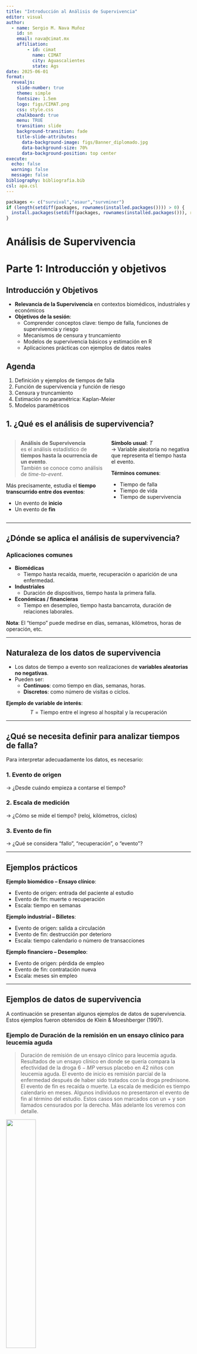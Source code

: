 ```yaml
---
title: "Introducción al Análisis de Supervivencia"
editor: visual
author: 
  - name: Sergio M. Nava Muñoz
    id: sn
    email: nava@cimat.mx
    affiliation: 
        - id: cimat
          name: CIMAT
          city: Aguascalientes
          state: Ags
date: 2025-06-01
format: 
  revealjs:
    slide-number: true
    theme: simple
    fontsize: 1.5em
    logo: figs/CIMAT.png
    css: style.css
    chalkboard: true
    menu: TRUE
    transition: slide
    background-transition: fade
    title-slide-attributes:
      data-background-image: figs/Banner_diplomado.jpg
      data-background-size: 70%
      data-background-position: top center
execute:
  echo: false
  warning: false
  message: false
bibliography: bibliografia.bib
csl: apa.csl
---
```


```r
packages <- c("survival","asaur","survminer")
if (length(setdiff(packages, rownames(installed.packages()))) > 0) {
  install.packages(setdiff(packages, rownames(installed.packages())), repos = "http://cran.rstudio.com")
}
```

# Análisis de Supervivencia

# Parte 1: Introducción y objetivos

## Introducción y Objetivos

-   **Relevancia de la Supervivencia** en contextos biomédicos, industriales y económicos
-   **Objetivos de la sesión**:
    -   Comprender conceptos clave: tiempo de falla, funciones de supervivencia y riesgo
    -   Mecanismos de censura y truncamiento
    -   Modelos de supervivencia básicos y estimación en R
    -   Aplicaciones prácticas con ejemplos de datos reales

## Agenda

1.  Definición y ejemplos de tiempos de falla
2.  Función de supervivencia y función de riesgo
3.  Censura y truncamiento
4.  Estimación no paramétrica: Kaplan-Meier
5.  Modelos paramétricos

## 1. ¿Qué es el análisis de supervivencia? {.scrollable transition="slide"}

::::: columns
::: {.column width="55%"}
> **Análisis de Supervivencia**\
> es el análisis estadístico de **tiempos hasta la ocurrencia de un evento**.\
> También se conoce como análisis de *time-to-event*.

Más precisamente, estudia el **tiempo transcurrido entre dos eventos**:

-   Un evento de **inicio**\
-   Un evento de **fin**
:::

::: {.column width="45%"}
**Símbolo usual**: $T$\
→ Variable aleatoria no negativa que representa el tiempo hasta el evento.

**Términos comunes**:

-   Tiempo de falla
-   Tiempo de vida
-   Tiempo de supervivencia
:::
:::::

------------------------------------------------------------------------

## ¿Dónde se aplica el análisis de supervivencia? {transition="fade"}

### Aplicaciones comunes

-   **Biomédicas**
    -   Tiempo hasta recaída, muerte, recuperación o aparición de una enfermedad.
-   **Industriales**
    -   Duración de dispositivos, tiempo hasta la primera falla.
-   **Económicas / financieras**
    -   Tiempo en desempleo, tiempo hasta bancarrota, duración de relaciones laborales.

**Nota**: El "tiempo" puede medirse en días, semanas, kilómetros, horas de operación, etc.

------------------------------------------------------------------------

## Naturaleza de los datos de supervivencia {transition="slide"}

-   Los datos de tiempo a evento son realizaciones de **variables aleatorias no negativas**.
-   Pueden ser:
    -   **Continuos**: como tiempo en días, semanas, horas.
    -   **Discretos**: como número de visitas o ciclos.

**Ejemplo de variable de interés**:\
$$
T = \text{Tiempo entre el ingreso al hospital y la recuperación}
$$

------------------------------------------------------------------------

## ¿Qué se necesita definir para analizar tiempos de falla? {transition="slide"}

Para interpretar adecuadamente los datos, es necesario:

### 1. Evento de origen

→ ¿Desde cuándo empieza a contarse el tiempo?

### 2. Escala de medición

→ ¿Cómo se mide el tiempo? (reloj, kilómetros, ciclos)

### 3. Evento de fin

→ ¿Qué se considera "fallo", "recuperación", o "evento"?

------------------------------------------------------------------------

## Ejemplos prácticos {transition="fade"}

**Ejemplo biomédico – Ensayo clínico**:

-   Evento de origen: entrada del paciente al estudio
-   Evento de fin: muerte o recuperación
-   Escala: tiempo en semanas

**Ejemplo industrial – Billetes**:

-   Evento de origen: salida a circulación
-   Evento de fin: destrucción por deterioro
-   Escala: tiempo calendario o número de transacciones

**Ejemplo financiero – Desempleo**:

-   Evento de origen: pérdida de empleo
-   Evento de fin: contratación nueva
-   Escala: meses sin empleo

------------------------------------------------------------------------

## Ejemplos de datos de supervivencia {.smaller .scrollable transition="slide"}

A continuación se presentan algunos ejemplos de datos de supervivencia. Estos ejemplos fueron obtenidos de Klein & Moeshberger (1997).

### Ejemplo de Duración de la remisión en un ensayo clínico para leucemia aguda

> Duración de remisión de un ensayo clínico para leucemia aguda. Resultados de un ensayo clínico en donde se quería compara la efectividad de la droga $6-MP$ versus placebo en 42 niños con leucemia aguda. El evento de inicio es remisión parcial de la enfermedad después de haber sido tratados con la droga prednisone. El evento de fin es recaída o muerte. La escala de medición es tiempo calendario en meses. Algunos individuos no presentaron el evento de fin al término del estudio. Estos casos son marcados con un + y son llamados censurados por la derecha. Más adelante los veremos con detalle.


![](figura/ejemp1.png){width="40%" fig-align="center"}

------------------------------------------------------------------------

### Ejemplo de Transplante de médula ósea en pacientes con leucemia.

::: {.smaller .scrollable transition="slide"}
> Transplante de médula es un procedimiento estándar en pacientes con leucemia aguda. La recuperación después del transplante es un proceso complejo. La prognosis para la recuperación puede depender de factores que se conocen al momento del transplante, como edad y sexo del paciente y donador, etapa de la enfermedad inicial, tiempo entre el diagnóstico y el transplante, etc. La prognosis final depende de cómo evoluciona el paciente después del transplante. Puede generar aversión o rechazo de la medula transplantada (GVHD), que el conteo de plaquetas se vuelva normal o desarrollar infecciones, etc. El transplante se considera fracaso cuando el paciente recae o muere.

![](figura/ejemp2.png){width="40%" fig-align="center"}
:::

------------------------------------------------------------------------

### Ejemplo de Transplante de médula ósea en pacientes con leucemia. (cont.)

::: {#ejemp-2 layout-ncol="2"}
![](figura/ejemp2-3.jpg){width="100%" fig-align="center"}

![](figura/ejemp2-2.jpg){width="100%" fig-align="center"}
:::

------------------------------------------------------------------------

### Ejemplo Tiempos de muerte de adultos mayores residentes de un asilo.

::: {.smaller .scrollable transition="slide"}
> Channing House es una casa de retiro en California. Datos con las edades de muerte de 462 individuos (97 hombres y 365 mujeres) que estuvieron en la residencia durante el periodo de enero de 1964 y julio de 1975. Se reportó la edad a la muerte o al momento en que se salían del asilo (en meses) y la edad a la que los individuos entraron al asilo. Estos datos son un ejemplo de truncamiento por la izquierda que más adelante veremos con detalle. Un individuo tiene que sobrevivir lo suficiente para estar en edad de entrar al asilo. Individuos que mueren previamente a la edad de retiro son excluidos del estudio.

![](figura/ejemp3.png){fig-align="center" width="40%"}
:::

------------------------------------------------------------------------

### Ejemplo Tiempo al primer uso de marihuana.

::: {.smaller .scrollable transition="slide"}
> En este estudio a 191 estudiantes de preparatoria se les preguntó: ¿Cuál fue la primera vez que probaste la marihuana?. Las respuestas fueron, “la edad exacta a la que la probaron”, “nunca la he probado”, y “la probé pero no recuerdo cuando fue la primera vez”. En este último caso tenemos una censura por la izquierda. El evento de interés ha ocurrido en algún momento previo a la edad actual del estudiante!.

![](figura/ejemp4.jpg){fig-align="center" width="5in"}
:::

------------------------------------------------------------------------

### Tiempo a desarrollar sida.

::: {.smaller .scrollable transition="slide"}
> Se reportan datos con tiempos de infección y de inducción para 258 adultos y 37 niños que fueron infectados con el virus del VIH y desarrollaron sida antes del 30 de junio de 1986. Los datos consisten de los tiempos (en años) desde que adultos fueron infectados por el virus por transfusión de sangre contaminada, y el tiempo de espera hasta el desarrollo de sida. Para la población pediátrica, los niños fueron infectados en útero o al nacer. El tiempo base de medición es el 1 de abril de 1978. En este estudio, sólo los individuos que han desarrollado sida antes del término del estudio son considerados. Individuos que no han desarrollado sida no son incluidos en el estudio. Este tipo de datos es llamado truncados por la derecha y más adelante los veremos con detalle.

### Tiempo de inducción de SIDA en adultos y niños

| Infection Time | Adult Induction Time          | Child Induction Time |
|----------------|-------------------------------|----------------------|
| 0.00           | 5                             |                      |
| 0.25           | 6.75                          |                      |
| 0.75           | 5, 5, 7.25                    |                      |
| 1.00           | 4.25, 5.75, 6.25, 6.5         | 5.5                  |
| 1.25           | 4, 4.25, 4.75, 5.75           |                      |
| 1.50           | 2.75, 3.75, 5, 5.5, 6.5       | 2.25                 |
| 1.75           | 2.75, 3, 5.25, 5.25           |                      |
| 2.00           | 2.25, 3, 4, 4.5, 4.75, 5, ... |                      |
| 2.25           | 3, 5.5                        | 3                    |
| 2.50           | 2.25, 2.25, ..., 4            |                      |
| 2.75           | 1.25, 1.5, ..., 5.25          | 1                    |
| 3.00           | 2, 3.25, ..., 5               | 1.75                 |
| 3.25           | 1.25, 1.75, ..., 4.5          |                      |
| 3.50           | 1.25, 2.25, ..., 4.5          | 0.75                 |
| 3.75           | 1.25, 1.75, ..., 4.25         | 0.75, 1, ..., 4.25   |
| 4.00           | 1, 1.5, ..., 4                | 1                    |
| 4.25           | 1.25, 1.5, ..., 3.5           | 1.75                 |
| 4.50           | 1, 1.5, ..., 3.25             | 3.25                 |
| 4.75           | 1, 1.5, ..., 3.25             | 1, 2.25              |
| 5.00           | 0.5, 1.5, ..., 3              | 0.5, 0.75, 1.5, 2.5  |
| 5.25           | 0.25, 0.25, ..., 2.75         | 0.25, 1, 1.5         |
| 5.50           | 1, 1, ..., 2.5                | 0.5, 1.5, 2.5        |
| 5.75           | 0.25, 0.75, ..., 2.25         | 1.75                 |
| 6.00           | 0.5, 0.75, ..., 2             | 0.5, 1.25            |
| 6.25           | 0.75, 1, ..., 1.75            | 0.5, 1.25            |
| 6.50           | 0.25, 0.25, ..., 1.5          | 0.75                 |
| 6.75           | 0.75, 0.75, ..., 1.25         | 0.5, 0.75            |
| 7.00           | 0.75                          | 0.75                 |
| 7.25           | 0.25                          | 0.25                 |
:::

------------------------------------------------------------------------

## Ejemplos de Datos de Supervivencia

```r
#| echo: true
# Ejemplo simulado de tiempos de supervivencia
set.seed(123)
tiempos <- rexp(8, rate = 0.05)
status <- rbinom(8, 1, prob = 0.8)
library(survival)
data_sim <- data.frame(time = tiempos, event = status)
```

::: smaller
```r
# Mostrar los primeros 10 registros con fuente más pequeña
knitr::kable(data_sim[1:8, ], caption = "Primeros 8 registros de data_sim")
```
:::

# Parte 2: Conceptos de Análisis de Supervivencia

## Introducción

En esta sección abordaremos los conceptos fundamentales para el análisis de datos de supervivencia, comenzando con funciones de probabilidad clásicas y avanzando hacia funciones específicas como la función de supervivencia y la función de riesgo.

### Objetivos

-   Recordar las funciones de densidad y distribución acumulada.
-   Introducir la función de supervivencia $S(t)$ y la función de riesgo $h(t)$.
-   Interpretar estas funciones desde una perspectiva probabilística.
-   Visualizar ejemplos aplicados y comparativos con distintas distribuciones.

## Funciones fundamentales

Antes de introducir las funciones de supervivencia y riesgo, recordemos dos funciones clave en probabilidad:

-   **Función de densidad**: $f(t)$
-   **Función de distribución acumulada**: $F(t) = P(T \leq t)$

------------------------------------------------------------------------

### Función de densidad $f(t)$

-   Describe la distribución de probabilidad de una variable continua $T$

-   No es una probabilidad en sí, pero su integral sí lo es:

    $$
    P(a < T \leq b) = \int_a^b f(t) \, dt
    $$

-   Debe cumplir:

    $$
    f(t) \geq 0 \quad \text{y} \quad \int_{-\infty}^{\infty} f(t) \, dt = 1
    $$

------------------------------------------------------------------------

### Función de distribución acumulada $F(t)$

-   Es la probabilidad de que la variable aleatoria tome un valor menor o igual que $t$:

    $$
    F(t) = \int_{-\infty}^t f(u) \, du = P(T \leq t)
    $$

-   Propiedades:

    -   $F(t)$ es monótona creciente
    -   $\lim_{t \to -\infty} F(t) = 0$
    -   $\lim_{t \to \infty} F(t) = 1$

------------------------------------------------------------------------

::::: columns
::: {.column width="50%"}
### Relación entre $f(t)$ y $F(t)$

-   Si $f$ es continua:

    $$
    f(t) = \frac{d}{dt} F(t)
    $$

-   Y también:

    $$
    F(t) = \int_{-\infty}^t f(u) \, du
    $$

Estas relaciones son clave para definir funciones como la de supervivencia y la de riesgo, que veremos a continuación.
:::

::: {.column width="50%"}
### Ejemplo en R: distribución distribución exponencial con parámetro $\lambda = 0.5$

```r
library(ggplot2)
library(dplyr)

# Secuencia de valores
t <- seq(0, 10, length.out = 400)
lambda <- 0.5

# Cálculo de funciones
datos <- data.frame(
  t = t,
  densidad = dexp(t, rate = lambda),
  acumulada = pexp(t, rate = lambda)
)

# Gráfica
ggplot(datos, aes(x = t)) +
  geom_line(aes(y = densidad), color = "blue", size = 1) +
  geom_line(aes(y = acumulada), color = "darkgreen", size = 1, linetype = "dashed") +
  labs(
    title = "Densidad y función de distribución acumulada (Exponencial)",
    y = "Valor",
    x = "t"
  ) +
  theme_minimal() +
  theme(plot.title = element_text(size = 14, face = "bold")) +
  scale_y_continuous(sec.axis = sec_axis(~., name = "F(t)", breaks = c(0, 0.5, 1)))

```
:::
:::::

## Funciones fundamentales en análisis de supervivencia {.scrollable transition="slide"}

> En análisis de supervivencia, las variables aleatorias de interés $T$ son no negativas, y se caracterizan no solo por $f(t)$ o $F(t)$, sino también por funciones **más interpretables**:

-   $S(t)$: función de supervivencia
-   $h(t)$: función de riesgo o tasa de falla
-   $H(t)$: riesgo acumulado

# Parte 3: Función de supervivencia $S(t)$

## Función de Supervivencia {.scrollable transition="slide"}

> $S(t) = P(T > t) = 1 - F(t)$

Representa la probabilidad de **sobrevivir más allá del tiempo** $t$.

::::: columns
::: {.column width="50%"}
**Propiedades clave**:

-   Monótona no creciente\
-   $S(0) = 1$, $\lim_{t \to \infty} S(t) = 0$
:::

::: {.column width="50%"}
![](figura/Ss.jpg){fig-align="center" width="80%"}
:::
:::::

------------------------------------------------------------------------

## Ejemplo: función de supervivencia para distribución exponencial

Sea $T \sim \text{Exp}(\lambda = 0.5)$, es decir:

$$
f(t) = \lambda e^{-\lambda t}, \quad F(t)=1-e^{-\lambda t}, \quad S(t) = e^{-\lambda t}
$$

```r
library(ggplot2)
library(tidyr)

t <- seq(0, 10, length.out = 200)
lambda <- 0.5

datos <- data.frame(
  t = t,
  `f(t)` = dexp(t, rate = lambda),
  `F(t)` = pexp(t, rate = lambda),
  `S(t)` = 1 - pexp(t, rate = lambda)
)

datos_long <- pivot_longer(datos, cols = -t, names_to = "funcion", values_to = "valor")

ggplot(datos_long, aes(x = t, y = valor, color = funcion, linetype = funcion)) +
  geom_line(size = 1) +
  labs(
    title = "Funciones f(t), F(t) y S(t) para la distribución Exponencial(λ = 0.5)",
    x = "t",
    y = "Valor",
    color = "Función",
    linetype = "Función"
  ) +
  theme_minimal()

```

# Parte 4: Función de riesgo $h(t)$

## Función de Riesgo {.scrollable transition="slide"}

> $h(t) = \frac{f(t)}{S(t)}$

-   También conocida como:
    -   Tasa de falla condicional (confiabilidad)
    -   Tasa de mortalidad (demografía)
    -   Función de intensidad (procesos estocásticos)

**Interpretación**:\
Tasa instantánea de ocurrencia del evento, dado que se ha sobrevivido hasta $t$.

------------------------------------------------------------------------

## Ejemplos de formas de riesgo {transition="slide"}

::::: columns
::: {.column .smaller width="40%"}
| Forma del riesgo           | Interpretación              |
|----------------------------|-----------------------------|
| Riesgo creciente           | Envejecimiento              |
| Riesgo decreciente         | Rejuvenecimiento            |
| Riesgo tipo “tina de baño” | Mortalidad neonatal y senil |
| Riesgo tipo “montaña”      | Recaída tras tratamiento    |
:::

::: {.column width="60%"}
```r
library(ggplot2)
library(dplyr)
library(tidyr)

# Dominio de tiempo desde 0.5 para evitar explosión de 1/t
t <- seq(0.5, 10, length.out = 500)

# Definimos formas típicas de funciones de riesgo
datos <- data.frame(
  t = t,
  Constante     = rep(0.5, length(t)),
  Creciente     = 0.1 * t,
  Decreciente   = 1 / (1 + t),
  Tina          = 0.05 + 2.5 / (t + 1.5) + 0.1 * t,  # Ajuste más razonable
  Montaña       = dnorm(t, mean = 6, sd = 1)
)

# Convertir a formato largo
datos_long <- pivot_longer(datos, cols = -t, names_to = "Forma", values_to = "h")

# Graficar
ggplot(datos_long, aes(x = t, y = h, color = Forma)) +
  geom_line(size = 1.2) +
  labs(
    title = "Formas típicas de funciones de riesgo",
    x = "Tiempo",
    y = "h(t) - Función de riesgo",
    color = "Forma"
  ) +
  theme_minimal(base_size = 14)


```
:::
:::::

## \# ![](figura/ejempRiesgoContinuo.jpg){fig-align="center" width="5in"}

## Ejemplo: función de riesgo para distribuciones comunes

$$
h(t) = \frac{f(t)}{S(t)}
$$

Para la distribución exponencial con $\lambda = 0.5$, $h(t) = \lambda$, constante.

Comparémosla con la distribución Weibull, donde el riesgo puede aumentar o disminuir con el tiempo.

```r
library(survival)

t <- seq(0.1, 10, length.out = 200)
lambda <- 1
k1 <- 0.5  # riesgo decreciente
k2 <- 2    # riesgo creciente

hazard_weibull <- function(t, lambda, k) {
  (k / lambda) * (t / lambda)^(k - 1)
}

datos_hazard <- data.frame(
  t = t,
  Exp = rep(lambda, length(t)),
  Weibull_decr = hazard_weibull(t, lambda, k1),
  Weibull_incr = hazard_weibull(t, lambda, k2)
)

library(tidyr)
datos_long <- pivot_longer(datos_hazard, -t, names_to = "Distribucion", values_to = "h")

ggplot(datos_long, aes(x = t, y = h, color = Distribucion)) +
  geom_line(size = 1) +
  labs(
    title = "Funciones de riesgo para distintas distribuciones",
    x = "t",
    y = "h(t)",
    color = "Distribución"
  ) +
  theme_minimal()
```

------------------------------------------------------------------------

## Otra forma de visualización {transition="fade"}

![](figura/ejempRiesgoContinuo2.jpg){fig-align="center" width="4in"}

------------------------------------------------------------------------

## Riesgo en tiempo discreto {.scrollable transition="slide"}

Para $T$ discreta con soporte $\{u_1, u_2, \dots\}$:

$$
h(t) = P(T = t \mid T \ge t)
$$

$$
h_k = \frac{P(T = u_k)}{P(T \ge u_k)} = \frac{f(u_k)}{S(u_{k-1})}
$$

Usando $f(u_k) = S(u_{k-1}) - S(u_k)$, se obtiene:

$$
h_k = 1 - \frac{S(u_k)}{S(u_{k-1})}
$$

------------------------------------------------------------------------

## Relaciones discretas clave {.scrollable transition="slide"}

Función de supervivencia:

$$
S(t) = \prod_{u_k \le t} (1 - h_k)
$$

Función de densidad:

$$
f(u_j) = h_j \prod_{k<j} (1 - h_k)
$$

> En demografía, $h(t)$ representa la probabilidad de morir en el momento $t$ dado que se ha sobrevivido hasta $t$.

------------------------------------------------------------------------

## Ejemplos de riesgo discreto {transition="fade"}

![](figura/ejempRiesgoDiscreto.jpg){fig-align="center" width="4in"}

------------------------------------------------------------------------

## Riesgo acumulado discreto {.scrollable transition="slide"}

Dos definiciones equivalentes:

1.  Suma directa: $$
    H(t) = \sum_{u_k \le t} h_k
    $$

2.  Log-transformación: $$
    H(t) = - \sum_{u_k \le t} \log(1 - h_k)
    $$

Ambas son **monótonas no decrecientes**.

------------------------------------------------------------------------

## Riesgo en tiempo continuo {.scrollable transition="slide"}

$$
h(t) = \lim_{\varepsilon \to 0} \frac{1}{\varepsilon} P(t < T \le t + \varepsilon \mid T \ge t)
= \frac{f(t)}{S(t)}
$$

Como $F(t) = 1 - S(t)$, entonces:

$$
h(t) = -\frac{d}{dt} \log S(t)
$$

Al integrar:

$$
\log S(t) = -\int_0^t h(u) \, du
$$

$$
S(t) = \exp\left(-\int_0^t h(u) \, du\right)
$$

> $h(t)\varepsilon$ es la probabilidad **aproximada** de que un evento ocurra en el siguiente instante dado que el individuo ha sobrevivido hasta $t$.

------------------------------------------------------------------------

## Riesgo acumulado continuo {transition="slide"}

$$
H(t) = \int_0^t h(u)\, du
\qquad\Rightarrow\qquad
S(t) = \exp\{-H(t)\}
$$

Si $S(\infty) = 0$, entonces $H(\infty) = \infty$.

------------------------------------------------------------------------

## Visualización de funciones {.scrollable transition="fade"}

![](figura/Funciones1.png){fig-align="center"} ![](figura/Funciones2.png){fig-align="center"}

# Parte 5: Censura y truncamiento

## ¿Qué son la censura y el truncamiento?

En análisis de supervivencia, no siempre se observa el tiempo completo hasta que ocurre un evento.

-   **Censura**: el evento de interés no se ha observado completamente.
-   **Truncamiento**: ciertas observaciones no entran en el estudio porque el evento ocurre fuera del intervalo observable.

Estas condiciones afectan la estimación de funciones como $S(t)$ y $h(t)$, y requieren técnicas específicas.

------------------------------------------------------------------------

## Censura y truncamiento {#sec-censura-y-truncamiento .scrollable transition="slide"}

::::: columns
::: {.column width="50%"}
### ¿Qué es la **censura**?

-   La **censura** ocurre cuando **no se observa completamente** el tiempo de fallo.
-   Es común en estudios longitudinales, donde algunos individuos:
    -   **No han fallado** al final del estudio,
    -   **Ingresan tarde** al seguimiento,
    -   O **se pierde el seguimiento**.

**Tipos de censura**:

-   **Por la derecha**: solo sabemos que el evento ocurrió después de cierto tiempo.
-   **Por la izquierda**: solo sabemos que ocurrió antes de cierto tiempo.
-   **Por intervalo**: solo sabemos que ocurrió entre dos tiempos.
:::

::: {.column width="50%"}
### ¿Qué es el **truncamiento**?

-   El **truncamiento** ocurre cuando **ciertas observaciones nunca se registran** debido al diseño del estudio.

**Ejemplos**:

-   **Truncamiento por la izquierda**: sólo se incluyen individuos cuyo evento ocurre **después** de cierto punto.
-   **Truncamiento por la derecha**: se excluyen individuos cuyo evento ocurre **después** de cierto punto.

**Implicación**:

-   Afecta **quién entra al estudio** (selección), no solo cómo se mide el tiempo.
:::
:::::

------------------------------------------------------------------------

### 🔍 Notas para el instructor:

-   Puedes acompañar esta diapositiva con una **gráfica tipo línea de tiempo** que contraste **censura** vs **truncamiento** (e.g. tipo Klein & Moeschberger).
-   Si se quiere profundizar, añade en otra diapositiva cómo **afectan a la función de verosimilitud**.
-   Si el público es nuevo en supervivencia, considera ilustrar con ejemplos cotidianos:
    -   Censura: “no sabemos cuándo murió un paciente, solo que estaba vivo al final del estudio”.
    -   Truncamiento: “personas que murieron antes de entrar al estudio no están en el conjunto de datos”.

## Tipos de censura por la derecha {.scrollable transition="slide"}

### ¿Cómo se genera la censura?

En estudios de supervivencia, es común que **no se observe completamente** el tiempo de falla. Esto ocurre mediante distintos mecanismos:

-   **Censura tipo I**
-   **Censura tipo II**
-   **Censura aleatoria**

------------------------------------------------------------------------

## Censura tipo I {.smaller transition="slide"}

::::: columns
::: {.column width="55%"}
**Definición**:\
Se observa el tiempo de supervivencia $T_i$ **solo si ocurre antes de un tiempo de censura predeterminado** $C_i$.\
Si $T_i > C_i$, entonces el dato está censurado.

**Notación formal**:

-   Observamos el par $(t_i, \delta_i)$, donde
    -   $t_i = \min(T_i, C_i)$\
    -   $\delta_i = I(T_i \le C_i)$\
-   Si $\delta_i = 1$: observación completa\
-   Si $\delta_i = 0$: censura por la derecha
:::

::: {.column width="45%"}
![](figura/CensuraI.jpg){fig-align="center" width="90%"}
:::
:::::

------------------------------------------------------------------------

### Ejemplo de censura tipo I {.smaller}

> En un estudio toxicológico, ratones reciben un carcinógeno.\
> Se observa su supervivencia hasta cierto tiempo límite.\
> Los ratones aún vivos en ese punto son sacrificados (censurados).

**Importante**: Puede haber **múltiples tiempos de censura**, dependiendo del diseño experimental.

![](figura/CensuraI-3.jpg){fig-align="center" width="75%"}

------------------------------------------------------------------------

### Censura tipo I generalizada {.smaller}

> Cada individuo entra en un momento distinto al estudio, pero el final del estudio está predeterminado.

-   Cada sujeto tiene su propio tiempo de censura fijo.
-   Este diseño genera **censura tipo I generalizada**.

![](figura/CensuraI-2.jpg){fig-align="center" width="75%"}

------------------------------------------------------------------------

## Censura tipo II {transition="slide"}

::::: columns
::: {.column width="55%"}
**Definición**:\
El estudio se **detiene al observar la falla de los primeros** $r < n$ sujetos.

-   Se observan los tiempos $T_{(1)}, T_{(2)}, \dots, T_{(r)}$
-   Los $n - r$ sujetos restantes están censurados.

**Notación**:

-   Tiempo de censura común: $C = T_{(r)}$
-   Censura si $T_i > C$
:::

::: {.column width="45%"}
*Aplicación típica*: pruebas de resistencia de equipos que se detienen al fallar cierto número de unidades.

*Ejemplo*: Se prueban 20 motores, pero se termina el estudio tras la falla de los primeros 10.
:::
:::::

------------------------------------------------------------------------

## Censura aleatoria {transition="slide"}

::::: columns
::: {.column width="55%"}
**Definición**:\
El tiempo de censura $C_i$ es una **variable aleatoria**, diferente para cada individuo.

**Ejemplos comunes**:

-   Salida del estudio
-   Muerte por otra causa
-   Migración o pérdida de contacto
-   Hospital deja de aceptar al paciente
:::

::: {.column width="45%"}
*Ejemplo aplicado*:\
En estudios con pacientes de diálisis, el evento de interés puede ser fallas por infección, pero se censura por muerte o salida del hospital.
:::
:::::

### Tipos de censura aleatoria

-   **No informativa**: $C_i \perp T_i$\
    → tratable como censura tipo I
-   **Informativa**: $C_i$ depende de $T_i$\
    → requiere modelos avanzados

------------------------------------------------------------------------

## Conclusión {transition="fade"}

-   La **censura por la derecha** se clasifica según su origen: planificado, condicional o aleatorio.
-   Es fundamental para construir correctamente la **función de verosimilitud**.
-   Un mal manejo de la censura puede sesgar estimaciones.

## Censura por la izquierda e intervalo {.smaller .scrollable transition="slide"}

### ¿Qué es la censura por la izquierda?

::::: columns
::: {.column width="55%"}
-   Ocurre cuando **el evento de interés sucede antes de un tiempo de observación conocido**.
-   Es decir, **sabemos que el evento ya ocurrió**, pero **no cuándo exactamente**.

**Definición formal**:\
Sea $C_l$ el tiempo de censura por la izquierda y $T_i$ el tiempo de falla.

-   Si $T_i \ge C_l$: observación completa.\
-   Si $T_i < C_l$: **censura por la izquierda**.

**Notación**:\
$$
t_i = \max(T_i, C_l), \quad 
\delta_i = I(T_i \ge C_l)
$$
:::

::: {.column width="45%"}
**Ejemplo 1**

> Adolescente declara:\
> *“Sí consumí marihuana, pero no recuerdo cuándo”.*\
> → El evento ocurrió antes de su edad actual, pero se desconoce el momento exacto.

**Ejemplo 2**

> Un niño ya sabe realizar una tarea cuando entra al estudio.\
> → El aprendizaje ocurrió antes de la observación inicial.
:::
:::::

------------------------------------------------------------------------

## Censura doble (izquierda y derecha) {.smaller transition="slide"}

::::: columns
::: {.column width="60%"}
**Definición**:\
Una observación está **doblemente censurada** si se desconoce si el evento ocurrió antes o después de un cierto rango.

-   Combina censura por la izquierda y la derecha.
-   Común en estudios transversales o con límites temporales de observación.

**Notación generalizada**:

$$
t_i = \max\{ \min(T_i, C_r), C_l \}, \quad
\delta_i =
\begin{cases}
1, & \text{tiempo exacto} \\
0, & \text{censura por la derecha} \\
-1, & \text{censura por la izquierda}
\end{cases}
$$
:::

::: {.column width="40%"}
**Ejemplo 1 – Marihuana**

> “Nunca la he usado” → censura por la derecha\
> “Sí la usé pero no recuerdo cuándo” → izquierda\
> “La usé a los 15” → observación completa

**Ejemplo 2 – Aprendizaje infantil**

> Algunos niños no aprenden durante el estudio → censura por la derecha\
> Otros ya sabían antes de iniciar → censura por la izquierda
:::
:::::

------------------------------------------------------------------------

## Comparación gráfica sugerida {transition="none"}

(Agregar una figura como la siguiente para reforzar visualmente)

| Tipo de observación | Línea de tiempo |
|----|----|
| **Exacta** | Evento ocurre entre observación inicial y final |
| **Censura por la derecha** | Línea que termina sin evento registrado |
| **Censura por la izquierda** | Línea que empieza con evento ya ocurrido |
| **Doble censura** | Solo se sabe que el evento ocurrió fuera del intervalo de observación |

------------------------------------------------------------------------

## Recomendaciones {.smaller}

-   Identificar con claridad el **momento de entrada** al estudio y el **horizonte de observación**.
-   Siempre registrar **si se trata de censura por la izquierda, derecha o ambas**.
-   Verificar si la censura es **informativa o no informativa**.

## Censura por intervalo {.scrollable transition="slide"}

### ¿Qué es la censura por intervalo?

::::: columns
::: {.column width="55%"}
-   La **censura por intervalo** ocurre cuando **el evento sucede entre dos visitas clínicas**, pero **no se conoce el momento exacto**.

**Interpretación**:\
Se sabe que el sujeto **no había fallado antes del tiempo** $L_i$, pero sí **lo ha hecho antes o en el tiempo** $R_i$.

**Notación formal**:

$$
L_i < T_i \le R_i
$$

Donde:

-   $L_i$ = última vez que se observó sin evento\
-   $R_i$ = primera vez que se detecta el evento
:::

::: {.column width="45%"}
Puedes pensar esta censura como una observación **con ventana de tiempo**, en la que el evento ocurre **dentro de un intervalo** que puede variar por sujeto.

Posibles causas:

-   Visitas clínicas programadas
-   Limitaciones de seguimiento continuo
:::
:::::

------------------------------------------------------------------------

### Ejemplo 1 – Estudio del Corazón de Framingham {.smaller}

> En este estudio longitudinal, los eventos de enfermedad coronaria (CHD) pueden registrarse con precisión.

Sin embargo:

-   La aparición de **angina de pecho** se detecta solo **entre dos visitas clínicas**, con varios años de diferencia.

→ El tiempo exacto es desconocido, pero **ocurrió dentro del intervalo** entre exámenes.

------------------------------------------------------------------------

### Ejemplo 2 – Estudio de radioterapia {.smaller}

> Se estudió el efecto cosmético en mujeres con cáncer de mama tras radioterapia (con o sin quimioterapia).

-   Se realizaron controles **cada 4 a 6 meses**, luego más espaciados.
-   El evento de interés: **retracción severa del seno**.
-   Solo se sabía si **ocurrió entre dos visitas**, o si **nunca se observó** (censura por la derecha).

→ Algunas pacientes presentaron **censura por intervalo**, y otras, **por la derecha**.

------------------------------------------------------------------------

## Consideraciones finales {.smaller}

-   La censura por intervalo requiere un tratamiento especial en modelos de supervivencia:
    -   No puede tratarse como observación exacta ni como censura por la derecha.
-   Métodos como **EM**, modelos de **verosimilitud para intervalos**, o análisis de **datos agrupados** son apropiados.

## Truncamiento {.scrollable .smaller transition="slide"}

### ¿Qué es el truncamiento?

::::: columns
::: {.column width="55%"}
-   El **truncamiento** ocurre cuando **ciertos individuos no aparecen en el estudio**, porque **su tiempo de falla está fuera de una ventana de observación**.

**Diferencia clave con la censura**:

-   **Censura** → se observa parcialmente
-   **Truncamiento** → **no se observa en absoluto**

**Definición formal**:\
Se observa $T_i$ **solo si** $T_i \in (U_i, V_i)$
:::

::: {.column width="45%"}
*Imaginemos una ventana de observación:*\
Si el evento ocurre **antes** de entrar a la ventana o **después de que cierra**, el sujeto **no entra al estudio**.

Esto es **truncamiento**, no censura.
:::
:::::

------------------------------------------------------------------------

## Truncamiento por la izquierda {transition="slide"}

::::: columns
::: {.column width="55%"}
**Definición**:\
Solo se observan individuos cuyo tiempo de evento **supera un umbral inferior**:\
$$
T_i > U_i
$$

También conocido como **entrada retardada**: el sujeto **debió sobrevivir** lo suficiente para entrar al estudio.
:::

::: {.column width="45%"}
> **Ejemplo – Centro de retiro**\
> En Channing House, solo se estudian residentes que **lograron ingresar**.\
> Quienes murieron **antes** de tener edad para ingresar, **no aparecen** en el estudio.\
> → **Truncamiento por la izquierda**
:::
:::::

------------------------------------------------------------------------

## Truncamiento por la derecha {transition="slide"}

::::: columns
::: {.column width="55%"}
**Definición**:\
Solo se incluyen sujetos cuyo evento ocurre **antes de un umbral superior**: $$
T_i < V_i
$$

Esto puede ocurrir en **estudios retrospectivos con fecha de corte**.
:::

::: {.column width="45%"}
> **Ejemplo – Estudio del SIDA**\
> Solo se incluyen pacientes que desarrollaron SIDA **antes del 30 de junio de 1986**.\
> Aquellos cuya enfermedad apareció después, **no fueron observados**.\
> → **Truncamiento por la derecha**
:::
:::::

------------------------------------------------------------------------

## Truncamiento y censura combinados {transition="fade"}

-   Es **común** que los estudios de supervivencia combinen:

    -   **Truncamiento por la izquierda** (entrada tardía)
    -   **Censura por la derecha** (seguimiento limitado)

-   Ejemplo típico:

    > Un paciente entra al estudio tras cumplir ciertos criterios (truncamiento),\
    > pero el estudio termina antes de que fallezca (censura).

------------------------------------------------------------------------

## Visualización sugerida {transition="none"}

(Agregar figura con líneas de tiempo para comparar:)

| Tipo de situación | Línea de tiempo |
|----|----|
| **Truncamiento por izquierda** | Evento ocurre antes de entrada: no se observa |
| **Truncamiento por derecha** | Evento ocurre después de fecha límite: no se observa |
| **Censura por derecha** | Evento ocurre después de seguimiento: sí se observa parcialmente |
| **Observación completa** | Evento ocurre dentro del periodo: sí se observa |

## Visualización de Funciones en R

```r
# Estimación Kaplan-Meier
km_fit <- survfit(Surv(time, event) ~ 1, data = data_sim)
plot(km_fit, xlab = "Tiempo", ylab = "Supervivencia", main = "Curva Kaplan-Meier")
```

## 3. Censura y Truncamiento

-   Censura por la derecha, izquierda e intervalos
-   Truncamiento (izquierdo/ derecho)
-   Impacto en el análisis de supervivencia

## Ejemplo de Censura por la Derecha

```r
# Introducir censura artificial
cens <- ifelse(tiempos > 20, 0, status)
data_cens <- data.frame(time = pmin(tiempos, 20), event = cens)
km_fit2 <- survfit(Surv(time, event) ~ 1, data = data_cens)
plot(km_fit2, xlab = "Tiempo", ylab = "Supervivencia", main = "Kaplan-Meier con Censura")
```

## 4. Modelos Paramétricos Básicos

-   Distribuciones exponencial, Weibull, log-logístico
-   Ajuste de modelos en R

## Ajuste de Modelo Exponecial y Weibull

```r
# Modelo Exponencial
exp_fit <- survreg(Surv(time, event) ~ 1, data = data_sim, dist = "exponential")
# Modelo Weibull
weib_fit <- survreg(Surv(time, event) ~ 1, data = data_sim, dist = "weibull")
summary(exp_fit)
summary(weib_fit)
```

## Parte 7: Estimación empírica con censura

------------------------------------------------------------------------

## La función de distribución acumulada empírica (FDAE)

Dada una muestra de tiempos de falla sin censura:

$$
\hat{F}(t) = \frac{\#\{T_i \leq t\}}{n}
$$

Es un estimador escalonado, que da saltos en cada observación.\
La función de supervivencia empírica se define como:

$$
\hat{S}(t) = 1 - \hat{F}(t)
$$

**Limitación**: no puede manejar adecuadamente datos censurados.

------------------------------------------------------------------------

## Ejemplo en R: FDAE

```r
library(ggplot2)

# Datos simulados sin censura
tiempos <- c(2, 3, 4, 4.5, 6, 7, 9)
n <- length(tiempos)
t_grid <- sort(unique(tiempos))

# FDAE y supervivencia empírica
F_emp <- ecdf(tiempos)
S_emp <- function(t) 1 - F_emp(t)

datos <- data.frame(
  t = t_grid,
  F_hat = F_emp(t_grid),
  S_hat = S_emp(t_grid)
)

ggplot(datos, aes(x = t)) +
  geom_step(aes(y = F_hat), color = "darkgreen", direction = "hv") +
  geom_step(aes(y = S_hat), color = "blue", linetype = "dashed", direction = "hv") +
  labs(
    title = "FDAE y supervivencia empírica sin censura",
    y = "Valor",
    x = "t",
    caption = "F̂(t): verde sólido | Ŝ(t): azul discontinua"
  ) +
  theme_minimal()
```

------------------------------------------------------------------------

## Estimador de Kaplan-Meier

Cuando hay censura, la FDAE no es válida. Kaplan-Meier estima la función de supervivencia como:

$$
\hat{S}(t) = \prod_{t_i \leq t} \left(1 - \frac{d_i}{n_i} \right)
$$

donde:

-   $d_i$: número de eventos en el tiempo $t_i$
-   $n_i$: número de individuos en riesgo justo antes de $t_i$

Es un estimador escalonado que **ajusta el denominador** cuando hay censura.

------------------------------------------------------------------------

## Ejemplo en R: Kaplan-Meier

::::: columns
::: {.column .smaller width="25%"}
```r
library(survival)
library(survminer)
library(knitr)   # Para mostrar tabla bonita

# Datos simulados con censura
datos <- data.frame(
  ID = paste("Ind", 1:8),
  tiempo = c(2, 3, 4, 4.5, 6, 7, 9, 10),
  evento = c(1, 1, 1, 0, 1, 1, 0, 1)  # 1 = evento, 0 = censura
)

# Mostrar tabla
knitr::kable(datos, caption = "Tabla de tiempos y estatus de censura")
```
:::

::: {.column width="75%"}
```r
# Crear objeto de supervivencia
surv_obj <- Surv(time = datos$tiempo, event = datos$evento)

# Estimar Kaplan-Meier
km_fit <- survfit(surv_obj ~ 1, data = datos)

# Graficar
ggsurvplot(
  fit = km_fit,
  data = datos,
  conf.int = TRUE,
  title = "Estimación de Kaplan-Meier",
  xlab = "Tiempo",
  ylab = "Ŝ(t)",
  palette = "blue",
  risk.table = TRUE
)

```
:::
:::::

```r
summary(km_fit)
```

------------------------------------------------------------------------

## Comparación conceptual

| Característica            | FDAE | Kaplan-Meier              |
|---------------------------|------|---------------------------|
| Usa solo eventos          | ✔️   | ✔️                        |
| Maneja censura            | ❌   | ✔️                        |
| Escalonada                | ✔️   | ✔️                        |
| Basada en conteos simples | ✔️   | ❌ (ajusta denominadores) |
